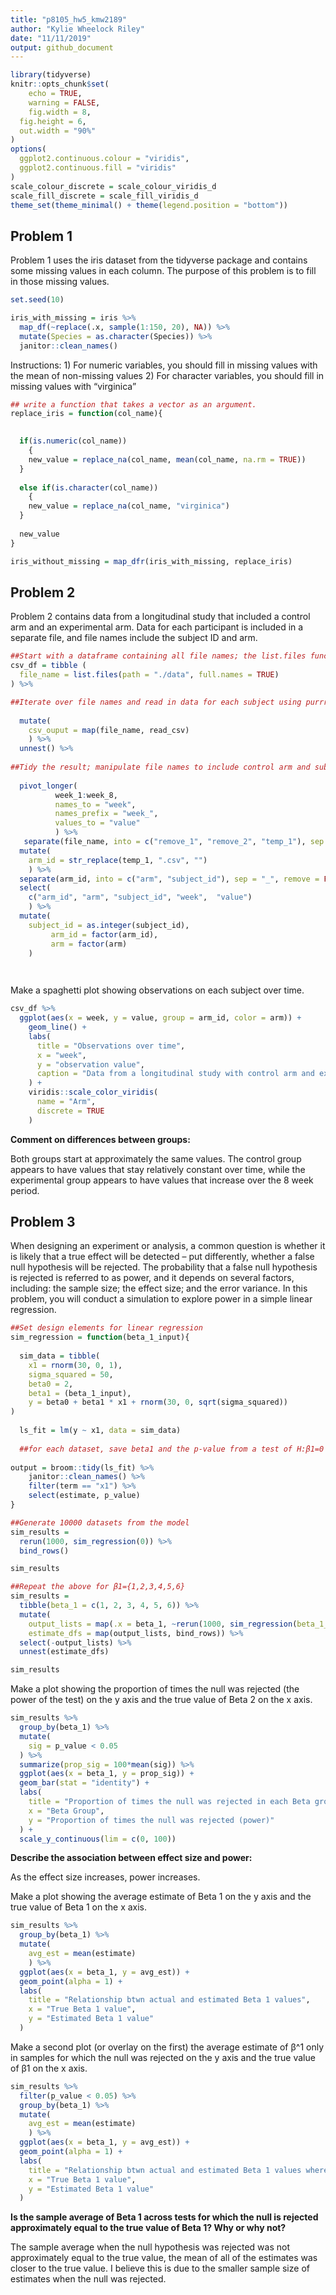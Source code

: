 ```yaml
---
title: "p8105_hw5_kmw2189"
author: "Kylie Wheelock Riley"
date: "11/11/2019"
output: github_document
---
```


```r
library(tidyverse)
knitr::opts_chunk$set(
	echo = TRUE,
	warning = FALSE,
	fig.width = 8, 
  fig.height = 6,
  out.width = "90%"
)
options(
  ggplot2.continuous.colour = "viridis",
  ggplot2.continuous.fill = "viridis"
)
scale_colour_discrete = scale_colour_viridis_d
scale_fill_discrete = scale_fill_viridis_d
theme_set(theme_minimal() + theme(legend.position = "bottom"))

```

## Problem 1

Problem 1 uses the iris dataset from the tidyverse package and contains some missing values in each column. The purpose of this problem is to fill in those missing values.

```r
set.seed(10)

iris_with_missing = iris %>% 
  map_df(~replace(.x, sample(1:150, 20), NA)) %>%
  mutate(Species = as.character(Species)) %>% 
  janitor::clean_names()
```

Instructions:
1) For numeric variables, you should fill in missing values with the mean of non-missing values
2) For character variables, you should fill in missing values with "virginica"

```r
## write a function that takes a vector as an argument. 
replace_iris = function(col_name){
  

  if(is.numeric(col_name))
    {
    new_value = replace_na(col_name, mean(col_name, na.rm = TRUE))
  } 
  
  else if(is.character(col_name))
    {
    new_value = replace_na(col_name, "virginica")
  }
  
  new_value
}

iris_without_missing = map_dfr(iris_with_missing, replace_iris)
```


## Problem 2
Problem 2 contains data from a longitudinal study that included a control arm and an experimental arm. Data for each participant is included in a separate file, and file names include the subject ID and arm.

```r
##Start with a dataframe containing all file names; the list.files function will help
csv_df = tibble (
  file_name = list.files(path = "./data", full.names = TRUE)
) %>% 

##Iterate over file names and read in data for each subject using purrr::map and saving the result as a new variable in the dataframe
  
  mutate(
    csv_ouput = map(file_name, read_csv)
    ) %>% 
  unnest() %>% 
  
##Tidy the result; manipulate file names to include control arm and subject ID, make sure weekly observations are “tidy”, and do any other tidying that’s necessary
  
  pivot_longer(
          week_1:week_8,
          names_to = "week",
          names_prefix = "week_",
          values_to = "value"
          ) %>%
   separate(file_name, into = c("remove_1", "remove_2", "temp_1"), sep = "/") %>% 
  mutate(
    arm_id = str_replace(temp_1, ".csv", "")
    ) %>% 
  separate(arm_id, into = c("arm", "subject_id"), sep = "_", remove = FALSE ) %>% 
  select(
    c("arm_id", "arm", "subject_id", "week",  "value")
    ) %>% 
  mutate(
    subject_id = as.integer(subject_id),
         arm_id = factor(arm_id),
         arm = factor(arm)
    )  

  
```

Make a spaghetti plot showing observations on each subject over time. 
```r
csv_df %>% 
  ggplot(aes(x = week, y = value, group = arm_id, color = arm)) +
    geom_line() + 
    labs(
      title = "Observations over time",
      x = "week",
      y = "observation value",
      caption = "Data from a longitudinal study with control arm and experimental arm"
    ) + 
    viridis::scale_color_viridis(
      name = "Arm", 
      discrete = TRUE
    )
```

**Comment on differences between groups:**

Both groups start at approximately the same values. The control group appears to have values that stay relatively constant over time, while the experimental group appears to have values that increase over the 8 week period. 


## Problem 3

When designing an experiment or analysis, a common question is whether it is likely that a true effect will be detected – put differently, whether a false null hypothesis will be rejected. The probability that a false null hypothesis is rejected is referred to as power, and it depends on several factors, including: the sample size; the effect size; and the error variance. In this problem, you will conduct a simulation to explore power in a simple linear regression.

```r
##Set design elements for linear regression
sim_regression = function(beta_1_input){
  
  sim_data = tibble(
    x1 = rnorm(30, 0, 1), 
    sigma_squared = 50, 
    beta0 = 2, 
    beta1 = (beta_1_input),
    y = beta0 + beta1 * x1 + rnorm(30, 0, sqrt(sigma_squared))
)
  
  ls_fit = lm(y ~ x1, data = sim_data)
  
  ##for each dataset, save beta1 and the p-value from a test of H:β1=0 using α=0.05. 
  
output = broom::tidy(ls_fit) %>% 
    janitor::clean_names() %>% 
    filter(term == "x1") %>%
    select(estimate, p_value)
}

```

```r
##Generate 10000 datasets from the model
sim_results = 
  rerun(1000, sim_regression(0)) %>% 
  bind_rows()

sim_results
```

```r
##Repeat the above for β1={1,2,3,4,5,6}
sim_results = 
  tibble(beta_1 = c(1, 2, 3, 4, 5, 6)) %>% 
  mutate(
    output_lists = map(.x = beta_1, ~rerun(1000, sim_regression(beta_1_input = .x))),
    estimate_dfs = map(output_lists, bind_rows)) %>% 
  select(-output_lists) %>% 
  unnest(estimate_dfs)

sim_results

```

Make a plot showing the proportion of times the null was rejected (the power of the test) on the y axis and the true value of Beta 2 on the x axis. 
```r
sim_results %>% 
  group_by(beta_1) %>% 
  mutate(
    sig = p_value < 0.05
  ) %>% 
  summarize(prop_sig = 100*mean(sig)) %>% 
  ggplot(aes(x = beta_1, y = prop_sig)) + 
  geom_bar(stat = "identity") +
  labs(
    title = "Proportion of times the null was rejected in each Beta group", 
    x = "Beta Group",
    y = "Proportion of times the null was rejected (power)"
  ) +
  scale_y_continuous(lim = c(0, 100))

```

**Describe the association between effect size and power:**

As the effect size increases, power increases. 


Make a plot showing the average estimate of Beta 1 on the y axis and the true value of Beta 1 on the x axis. 
```r
sim_results %>% 
  group_by(beta_1) %>% 
  mutate(
    avg_est = mean(estimate) 
    ) %>% 
  ggplot(aes(x = beta_1, y = avg_est)) + 
  geom_point(alpha = 1) +
  labs(
    title = "Relationship btwn actual and estimated Beta 1 values", 
    x = "True Beta 1 value",
    y = "Estimated Beta 1 value"
  )

```

Make a second plot (or overlay on the first) the average estimate of β^1 only in samples for which the null was rejected on the y axis and the true value of β1 on the x axis. 

```r
sim_results %>% 
  filter(p_value < 0.05) %>% 
  group_by(beta_1) %>% 
  mutate(
    avg_est = mean(estimate) 
    ) %>% 
  ggplot(aes(x = beta_1, y = avg_est)) + 
  geom_point(alpha = 1) +
  labs(
    title = "Relationship btwn actual and estimated Beta 1 values where null was rejected (p < 0.05)", 
    x = "True Beta 1 value",
    y = "Estimated Beta 1 value"
  )
```

**Is the sample average of Beta 1 across tests for which the null is rejected approximately equal to the true value of Beta 1? Why or why not?**

The sample average when the null hypothesis was rejected was not approximately equal to the true value, the mean of all of the estimates was closer to the true value.  I believe this is due to the smaller sample size of estimates when the null was rejected. 